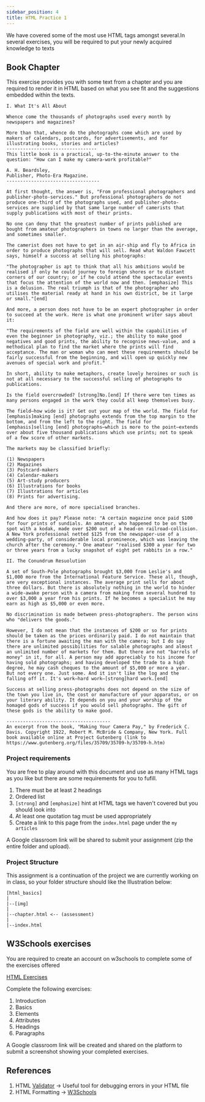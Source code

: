 ```yaml
---
sidebar_position: 4
title: HTML Practice 1
---
```


We have covered some of the most use HTML tags amongst several.In several exercises, you will be required to put your newly acquired knowledge to texts

## Book Chapter

This exercise provides you with some text from a chapter and you are required to render it in HTML based on what you see fit and the suggestions embedded within the texts.

```text
I. What It's All About

Whence come the thousands of photographs used every month by newspapers and magazines?

More than that, whence do the photographs come which are used by makers of calendars, postcards, for advertisements, and for illustrating books, stories and articles?
---------------------------------
This little book is a practical, up-to-the-minute answer to the question: "How can I make my camera-work profitable?"

A. H. Beardsley,
Publisher, Photo-Era Magazine.
----------------------------------

At first thought, the answer is, "From professional photographers and publisher-photo-services." But professional photographers do not produce one-third of the photographs used, and publisher-photo-services are supplied by that same large number of camerists that supply publications with most of their prints.

No one can deny that the greatest number of prints published are bought from amateur photographers in towns no larger than the average, and sometimes smaller.

The camerist does not have to get in an air-ship and fly to Africa in order to produce photographs that will sell. Read what Waldon Fawcett says, himself a success at selling his photographs:

"The photographer is apt to think that all his ambitions would be realised if only he could journey to foreign shores or to distant corners of our country; or if he could attend the spectacular events that focus the attention of the world now and then. [emphasize] This is a delusion. The real triumph is that of the photographer who utilises the material ready at hand in his own district, be it large or small."[end]

And more, a person does not have to be an expert photographer in order to succeed at the work. Here is what one prominent writer says about it:

"The requirements of the field are well within the capabilities of even the beginner in photography, viz.; the ability to make good negatives and good prints, the ability to recognise news-value, and a methodical plan to find the market where the prints will find acceptance. The man or woman who can meet these requirements should be fairly successful from the beginning, and will open up quickly new avenues of special work and profit."

In short, ability to make metaphors, create lovely heroines or such is not at all necessary to the successful selling of photographs to publications.

Is the field overcrowded? [strong]No.[end] If there were ten times as many persons engaged in the work they could all keep themselves busy.

The field—how wide is it? Get out your map of the world. The field for [emphasis]making [end] photographs extends from the top margin to the bottom, and from the left to the right. The field for [emphasis]selling [end] photographs—which is more to the point—extends over about five thousand publications which use prints; not to speak of a few score of other markets.

The markets may be classified briefly:

(1) Newspapers
(2) Magazines
(3) Postcard-makers
(4) Calendar-makers
(5) Art-study producers
(6) Illustrations for books
(7) Illustrations for articles
(8) Prints for advertising.

And there are more, of more specialised branches.

And how does it pay? Please note: "A certain magazine once paid $100 for four prints of sundials. An amateur, who happened to be on the spot with a kodak, made over $200 out of a head-on railroad-collision. A New York professional netted $125 from the newspaper-use of a wedding-party, of considerable local prominence, which was leaving the church after the ceremony." One amateur "realised $300 a year for two or three years from a lucky snapshot of eight pet rabbits in a row."

II. The Conundrum Resuolution

A set of South-Pole photographs brought $3,000 from Leslie's and $1,000 more from the International Feature Service. These all, though, are very exceptional instances. The average print sells for about three dollars. But there is absolutely nothing in the world to hinder a wide-awake person with a camera from making from several hundred to over $3,000 a year from his prints. If he becomes a specialist he may earn as high as $5,000 or even more.

No discrimination is made between press-photographers. The person wins who "delivers the goods."

However, I do not mean that the instances of $200 or so for prints should be taken as the prices ordinarily paid. I do not maintain that there is a fortune awaiting the man with the camera; but I do say there are unlimited possibilities for salable photographs and almost an unlimited number of markets for them. But there are not "barrels of money" in it, for all. A person may add appreciably to his income for having sold photographs; and having developed the trade to a high degree, he may cash cheques to the amount of $5,000 or more a year. But not every one. Just some. And it isn't like the log and the falling off it. It's work—hard work—[strong]hard work.[end]

Success at selling press-photographs does not depend on the size of the town you live in, the cost or manufacture of your apparatus, or on your literary ability. It depends on you and your worship of the homaged gods of success if you would sell photographs. The gift of these gods is the ability to make good.

--------------------------------------
An excerpt from the book, "Making Your Camera Pay," by Frederick C. Davis. Copyright 1922, Robert M. McBride & Company, New York. Full book available online at Project Gutenberg (link to https://www.gutenberg.org/files/35709/35709-h/35709-h.htm)
```

### Project requirements

You are free to play around with this document and use as many HTML tags as you like but there are some requirements for you to fufill.

1. There must be at least 2 headings
2. Ordered list
3. `[strong]` and `[emphasize]` hint at HTML tags we haven't covered but you should look into
4. At least one quotation tag must be used appropriately
5. Create a link to this page from the `index.html` page under the `my articles`

A Google classroom link will be shared to submit your assignment (zip the entire folder and upload).

### Project Structure

This assignment is a continuation of the project we are currently working on in class, so your folder structure should like the Illustration below:

```
[html_basics]
|
|--[img]
|
|--chapter.html <-- (assessment)
|
|--index.html
```

## W3Schools exercises

You are required to create an account on w3schools to complete some of the exercises offered

[HTML Exercises](https://www.w3schools.com/html/html_exercises.asp)

Complete the following exercises:

1. Introduction
2. Basics
3. Elements
4. Attributes
5. Headings
6. Paragraphs

A Google classroom link will be created and shared on the platform to submit a screenshot showing your completed exercises.

## References

1. HTML [Validator](https://validator.w3.org/#validate_by_input+with_options) → Useful tool for debugging errors in your HTML file
2. HTML Formatting → [W3Schools](https://www.w3schools.com/html/html_formatting.asp)
